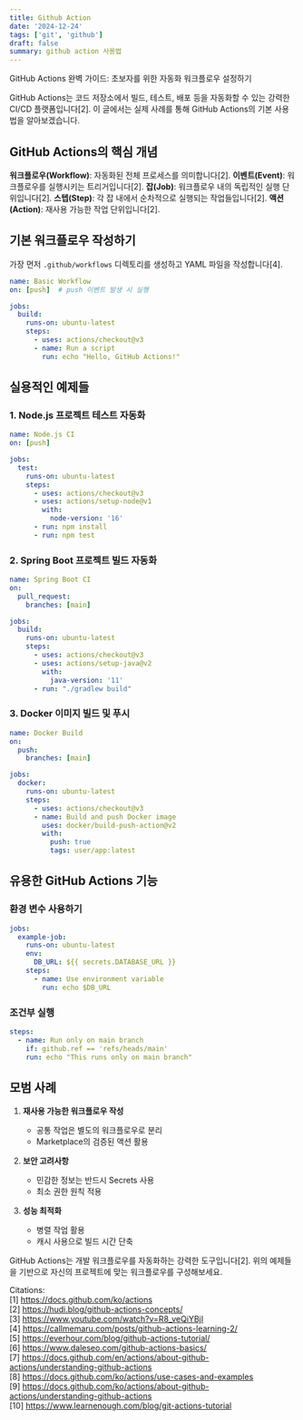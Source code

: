 ```yaml
---
title: Github Action
date: '2024-12-24'
tags: ['git', 'github']
draft: false
summary: github action 사용법
---
```


GitHub Actions 완벽 가이드: 초보자를 위한 자동화 워크플로우 설정하기

GitHub Actions는 코드 저장소에서 빌드, 테스트, 배포 등을 자동화할 수 있는 강력한 CI/CD 플랫폼입니다[2]. 이 글에서는 실제 사례를 통해 GitHub Actions의 기본 사용법을 알아보겠습니다.

## GitHub Actions의 핵심 개념

**워크플로우(Workflow)**: 자동화된 전체 프로세스를 의미합니다[2].
**이벤트(Event)**: 워크플로우를 실행시키는 트리거입니다[2].
**잡(Job)**: 워크플로우 내의 독립적인 실행 단위입니다[2].
**스텝(Step)**: 각 잡 내에서 순차적으로 실행되는 작업들입니다[2].
**액션(Action)**: 재사용 가능한 작업 단위입니다[2].

## 기본 워크플로우 작성하기

가장 먼저 `.github/workflows` 디렉토리를 생성하고 YAML 파일을 작성합니다[4].

```yaml
name: Basic Workflow
on: [push]  # push 이벤트 발생 시 실행

jobs:
  build:
    runs-on: ubuntu-latest
    steps:
      - uses: actions/checkout@v3
      - name: Run a script
        run: echo "Hello, GitHub Actions!"
```

## 실용적인 예제들

### 1. Node.js 프로젝트 테스트 자동화

```yaml
name: Node.js CI
on: [push]

jobs:
  test:
    runs-on: ubuntu-latest
    steps:
      - uses: actions/checkout@v3
      - uses: actions/setup-node@v1
        with:
          node-version: '16'
      - run: npm install
      - run: npm test
```

### 2. Spring Boot 프로젝트 빌드 자동화

```yaml
name: Spring Boot CI
on:
  pull_request:
    branches: [main]

jobs:
  build:
    runs-on: ubuntu-latest
    steps:
      - uses: actions/checkout@v3
      - uses: actions/setup-java@v2
        with:
          java-version: '11'
      - run: "./gradlew build"
```

### 3. Docker 이미지 빌드 및 푸시

```yaml
name: Docker Build
on:
  push:
    branches: [main]

jobs:
  docker:
    runs-on: ubuntu-latest
    steps:
      - uses: actions/checkout@v3
      - name: Build and push Docker image
        uses: docker/build-push-action@v2
        with:
          push: true
          tags: user/app:latest
```

## 유용한 GitHub Actions 기능

### 환경 변수 사용하기
```yaml
jobs:
  example-job:
    runs-on: ubuntu-latest
    env:
      DB_URL: ${{ secrets.DATABASE_URL }}
    steps:
      - name: Use environment variable
        run: echo $DB_URL
```

### 조건부 실행
```yaml
steps:
  - name: Run only on main branch
    if: github.ref == 'refs/heads/main'
    run: echo "This runs only on main branch"
```

## 모범 사례

1. **재사용 가능한 워크플로우 작성**
   - 공통 작업은 별도의 워크플로우로 분리
   - Marketplace의 검증된 액션 활용

2. **보안 고려사항**
   - 민감한 정보는 반드시 Secrets 사용
   - 최소 권한 원칙 적용

3. **성능 최적화**
   - 병렬 작업 활용
   - 캐시 사용으로 빌드 시간 단축

GitHub Actions는 개발 워크플로우를 자동화하는 강력한 도구입니다[2]. 위의 예제들을 기반으로 자신의 프로젝트에 맞는 워크플로우를 구성해보세요.

Citations:  
[1] https://docs.github.com/ko/actions  
[2] https://hudi.blog/github-actions-concepts/  
[3] https://www.youtube.com/watch?v=R8_veQiYBjI  
[4] https://callmemaru.com/posts/github-actions-learning-2/  
[5] https://everhour.com/blog/github-actions-tutorial/  
[6] https://www.daleseo.com/github-actions-basics/  
[7] https://docs.github.com/en/actions/about-github-actions/understanding-github-actions  
[8] https://docs.github.com/ko/actions/use-cases-and-examples  
[9] https://docs.github.com/ko/actions/about-github-actions/understanding-github-actions  
[10] https://www.learnenough.com/blog/git-actions-tutorial  